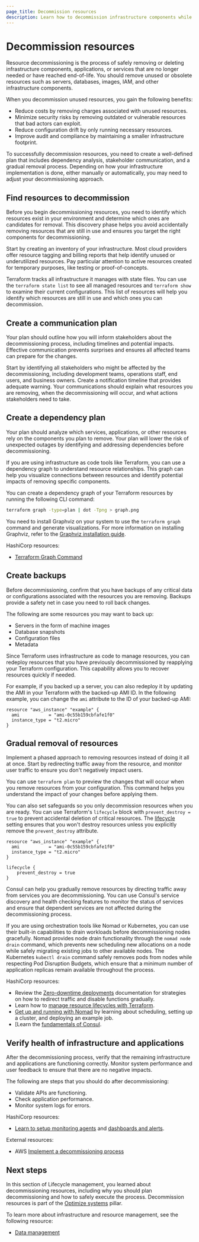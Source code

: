 ```yaml
---
page_title: Decommission resources
description: Learn how to decommission infrastructure components while maintaining system integrity and avoiding disruptions through proper planning and automation.
---
```


# Decommission resources

Resource decommissioning is the process of safely removing or deleting infrastructure components, applications, or services that are no longer needed or have reached end-of-life. You should remove unused or obsolete resources such as servers, databases, images, IAM, and other infrastructure components. 

When you decommission unused resources, you gain the following benefits:
- Reduce costs by removing charges associated with unused resources.
- Minimize security risks by removing outdated or vulnerable resources that bad actors can exploit.
- Reduce configuration drift by only running necessary resources.
- Improve audit and compliance by maintaining a smaller infrastructure footprint.

To successfully decommission resources, you need to create a well-defined plan that includes dependency analysis, stakeholder communication, and a gradual removal process. Depending on how your infrastructure implementation is done, either manually or automatically, you may need to adjust your decommissioning approach.

## Find resources to decommission

Before you begin decommissioning resources, you need to identify which resources exist in your environment and determine which ones are candidates for removal. This discovery phase helps you avoid accidentally removing resources that are still in use and ensures you target the right components for decommissioning.

Start by creating an inventory of your infrastructure. Most cloud providers offer resource tagging and billing reports that help identify unused or underutilized resources. Pay particular attention to active resources created for temporary purposes, like testing or proof-of-concepts.

Terraform tracks all infrastructure it manages with state files. You can use the `terraform state list` to see all managed resources and `terraform show` to examine their current configurations. This list of resources will help you identify which resources are still in use and which ones you can decommission.

## Create a communication plan 

Your plan should outline how you will inform stakeholders about the decommissioning process, including timelines and potential impacts. Effective communication prevents surprises and ensures all affected teams can prepare for the changes.

Start by identifying all stakeholders who might be affected by the decommissioning, including development teams, operations staff, end users, and business owners. Create a notification timeline that provides adequate warning. Your communications should explain what resources you are removing, when the decommissioning will occur, and what actions stakeholders need to take.

## Create a dependency plan

Your plan should analyze which services, applications, or other resources rely on the components you plan to remove. Your plan will lower the risk of unexpected outages by identifying and addressing dependencies before decommissioning.

If you are using infrastructure as code tools like Terraform, you can use a dependency graph to understand resource relationships. This graph can help you visualize connections between resources and identify potential impacts of removing specific components.

You can create a dependency graph of your Terraform resources by running the following CLI command:

```bash
terraform graph -type=plan | dot -Tpng > graph.png
```

<Note>

You need to install Graphviz on your system to use the `terraform graph` command and generate visualizations. For more information on installing Graphviz, refer to the [Graphviz installation guide](https://graphviz.org/download/).

</Note>

HashiCorp resources:

- [Terraform Graph Command](/terraform/docs/cli/commands/graph)

## Create backups

Before decommissioning, confirm that you have backups of any critical data or configurations associated with the resources you are removing. Backups provide a safety net in case you need to roll back changes.

The following are some resources you may want to back up:
- Servers in the form of machine images
- Database snapshots
- Configuration files
- Metadata

Since Terraform uses infrastructure as code to manage resources, you can redeploy resources that you have previously decommissioned by reapplying your Terraform configuration. This capability allows you to recover resources quickly if needed. 

For example, if you backed up a server, you can also redeploy it by updating the AMI in your Terraform with the backed-up AMI ID. In the following example, you can change the `ami` attribute to the ID of your backed-up AMI:

```hcl
resource "aws_instance" "example" {
  ami           = "ami-0c55b159cbfafe1f0"
  instance_type = "t2.micro"
}
```

## Gradual removal of resources

Implement a phased approach to removing resources instead of doing it all at once. Start by redirecting traffic away from the resource, and monitor user traffic to ensure you don't negatively impact users.

You can use `terraform plan` to preview the changes that will occur when you remove resources from your configuration. This command helps you understand the impact of your changes before applying them.

You can also set safeguards so you only decommission resources when you are ready. You can use Terraform's `lifecycle` block with `prevent_destroy = true` to prevent accidental deletion of critical resources. The [lifecycle](https://www.terraform.io/docs/language/meta-arguments#lifecycle) setting ensures that you won't destroy resources unless you explicitly remove the `prevent_destroy` attribute.

```hcl
resource "aws_instance" "example" {
  ami           = "ami-0c55b159cbfafe1f0"
  instance_type = "t2.micro"
}

lifecycle {
    prevent_destroy = true
}
```

Consul can help you gradually remove resources by directing traffic away from services you are decommissioning. You can use Consul's service discovery and health checking features to monitor the status of services and ensure that dependent services are not affected during the decommissioning process.

If you are using orchestration tools like Nomad or Kubernetes, you can use their built-in capabilities to drain workloads before decommissioning nodes gracefully. Nomad provides node drain functionality through the `nomad node drain` command, which prevents new scheduling new allocations on a node while safely migrating existing jobs to other available nodes. The Kubernetes `kubectl drain` command safely removes pods from nodes while respecting Pod Disruption Budgets, which ensure that a minimum number of application replicas remain available throughout the process. 

HashiCorp resources:

- Review the [Zero-downtime deployments](/well-architected-framework/define-and-automate-processes/deploy/zero-downtime-deployments) documentation for strategies on how to redirect traffic and disable functions gradually.
- Learn how to [manage resource lifecycles with Terraform](/terraform/tutorials/state/resource-lifecycle).
- [Get up and running with Nomad](/nomad/tutorials/get-started) by learning about scheduling, setting up a cluster, and deploying an example job.
- [Learn the [fundamentals of Consul](/consul/tutorials).

## Verify health of infrastructure and applications

After the decommissioning process, verify that the remaining infrastructure and applications are functioning correctly. Monitor system performance and user feedback to ensure that there are no negative impacts.

The following are steps that you should do after decommissioning:

- Validate APIs are functioning.
- Check application performance.
- Monitor system logs for errors.

HashiCorp resources:

- [Learn to setup monitoring agents](/well-architected-framework/define-and-automate-processes/monitor/setup-monitoring-agents) and [dashboards and alerts](/well-architected-framework/define-and-automate-processes/monitor/dashboards-alerts).

External resources:

- AWS [Implement a decommissioning process](https://docs.aws.amazon.com/wellarchitected/latest/framework/cost_decomissioning_resources_implement_process.html)

## Next steps

In this section of Lifecycle management, you learned about decommissioning resources, including why you should plan decommissioning and how to safely execute the process. Decommission resources is part of the [Optimize systems](/well-architected-framework/optimize-systems) pillar.

To learn more about infrastructure and resource management, see the following resource:

- [Data management](/well-architected-framework/optimize-systems/lifecycle-management/data-management)